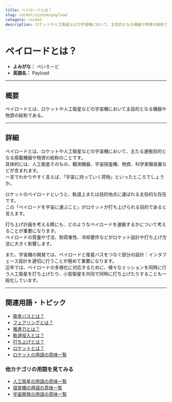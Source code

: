 ```yaml
---
title: ペイロードとは？
slug: rocket/system/payload
category: rocket
description: ロケットや人工衛星などの宇宙機において、主目的となる機器や物資の総称であるペイロードの意味・定義・内容について解説します。  
---
```



<Head>
  <script type="application/ld+json">
    {`{
      "@context": "https://schema.org",
      "@type": "DefinedTerm",
      "name": "ペイロード",
      "inDefinedTermSet": "https://www.space-portal.org",
      "termCode": "rocket/system/payload",
      "description": "ロケットや人工衛星などの宇宙機において、主目的となる機器や物資の総称であるペイロードの意味・定義・内容について解説します。  ",
      "url": "https://www.space-portal.org/docs/rocket/system/payload"
    }`}
  </script>
</Head>

# ペイロードとは？

- **よみがな：** ぺいろーど  
- **英語名：** Payload  

---

## 概要

ペイロードとは、ロケットや人工衛星などの宇宙機において主目的となる機器や物資の総称である。  

---

## 詳細

ペイロードとは、ロケットや人工衛星などの宇宙機において、主たる運搬目的となる搭載機器や物資の総称のことです。  
具体的には、人工衛星そのもの、観測機器、宇宙探査機、物資、科学実験装置などが含まれます。  
一言でわかりやすく言えば、「宇宙に持っていく荷物」といったところでしょうか。  

ロケットのペイロードというと、軌道上または目的地点に運ばれる主役的な存在です。  
この「ペイロードを宇宙に運ぶこと」がロケットが打ち上げられる目的であると言えます。  

打ち上げ計画を考える際にも、どのようなペイロードを運搬するかについて考えることが重要になります。  
ペイロードの質量や寸法、耐荷重性、冷却要件などがロケット設計や打ち上げ方法に大きく影響します。  

また、宇宙機の開発では、ペイロードと衛星バスをつなぐ部分の設計：インタフェース設計を適切に行うことが極めて重要になります。  
近年では、ペイロードの多様化に対応するために、様々なミッションを同時に行う人工衛星を打ち上げたり、小型衛星を共同で同時に打ち上げたりすることも一般化しています。  

---

## 関連用語・トピック

- [衛星バスとは？](docs/satellite/system/satellite-bus)
- [フェアリングとは？](docs/rocket/system/fairing)
- [推進力とは？](docs/rocket/propulsion/system/propulsion)
- [軌道投入とは？](docs/orbit/operation/orbital-insertion)
- [打ち上げとは？](docs/rocket/launch/launch)
- [ロケットとは？](docs/rocket/rocket)
- [ロケットの用語の意味一覧](docs/category/rocket)

### 他カテゴリの用語を見てみる
- [人工衛星の用語の意味一覧](docs/category/satellite)
- [探査機の用語の意味一覧](docs/category/explorer)
- [宇宙開発の用語の意味一覧](docs/category/glossary)
